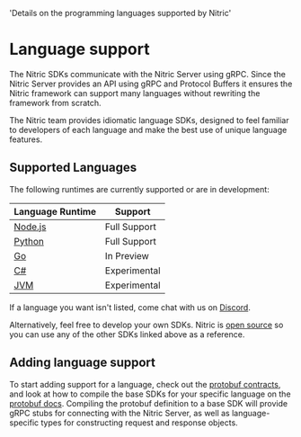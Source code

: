   'Details on the programming languages supported by Nitric'

# Language support

The Nitric SDKs communicate with the Nitric Server using gRPC. Since the Nitric Server provides an API using gRPC and Protocol Buffers it ensures the Nitric framework can support many languages without rewriting the framework from scratch.

The Nitric team provides idiomatic language SDKs, designed to feel familiar to developers of each language and make the best use of unique language features.

## Supported Languages

The following runtimes are currently supported or are in development:

| Language Runtime                                   | Support      |
| -------------------------------------------------- | ------------ |
| [Node.js](https://github.com/nitrictech/node-sdk)  | Full Support |
| [Python](https://github.com/nitrictech/python-sdk) | Full Support |
| [Go](https://github.com/nitrictech/go-sdk)         | In Preview   |
| [C#](https://github.com/nitrictech/dotnet-sdk)     | Experimental |
| [JVM](https://github.com/nitrictech/jvm-sdk)       | Experimental |

If a language you want isn't listed, come chat with us on [Discord](https://discord.gg/Webemece5C).

Alternatively, feel free to develop your own SDKs. Nitric is [open source](https://github.com/nitrictech) so you can use any of the other SDKs linked above as a reference.

## Adding language support

To start adding support for a language, check out the [protobuf contracts](https://github.com/nitrictech/nitric/tree/main/contracts), and look at how to compile the base SDKs for your specific language on the [protobuf docs](https://developers.google.com/protocol-buffers). Compiling the protobuf definition to a base SDK will provide gRPC stubs for connecting with the Nitric Server, as well as language-specific types for constructing request and response objects.
